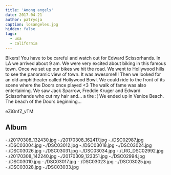 ```yaml
---
title: 'Among angels'
date: 2017-04-21
author: patrycja
caption: losangeles.jpg
hidden: false
tags:
  - usa
  - california
---
```


Bikers! You have to be careful and watch out for Edward Scissorhands. In LA we arrived about 9 am. We were very excited about biking in this famous town. Once we set up our bikes we hit the road. We went to Hollywood hills to see the panoramic view of town. It was awesome!!! Then we looked for an old amphitheater called Hollywood Bowl. We could ride to the front of its scene where the Doors once played <3 The walk of fame was also entertaining. We saw Jack Sparrow, Freddie Kruger and Edward Scissorhands who cut my hair and... a tire :( We ended up in Venice Beach. The beach of the Doors beginning...

<youtube>eZiGnfZ_vTM</youtube>

## Album

<grid columns={3}>
  -./20170308_132430.jpg -./20170308_162417.jpg -./DSC02987.jpg -./DSC03004.jpg
  -./DSC03012.jpg -./DSC03018.jpg -./DSC03024.jpg -./DSC03026.jpg
  -./DSC03031.jpg -./DSC03034.jpg -./LRG_DSC02992.jpg -./20170308_142240.jpg
  -./20170309_123351.jpg -./DSC02994.jpg -./DSC03010.jpg -./DSC03017.jpg
  -./DSC03023.jpg -./DSC03025.jpg -./DSC03028.jpg -./DSC03033.jpg
</grid>

